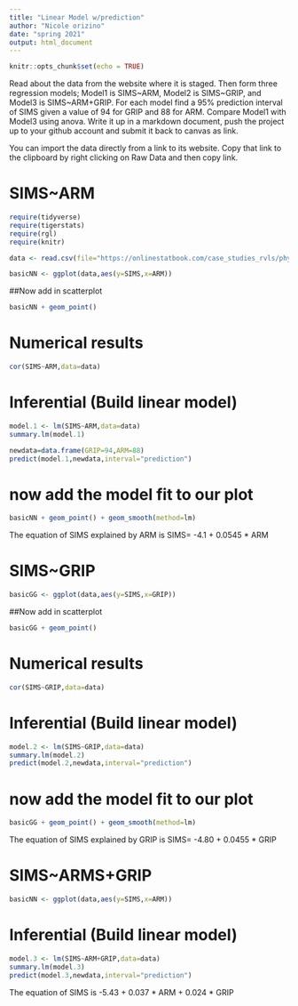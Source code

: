 ```yaml
---
title: "Linear Model w/prediction"
author: "Nicole orizino"
date: "spring 2021"
output: html_document
---
```


```r
knitr::opts_chunk$set(echo = TRUE)
```

Read about the data from the website where it is staged.  Then form three regression models; Model1 is SIMS~ARM, Model2 is SIMS~GRIP, and Model3 is SIMS~ARM+GRIP. For each model find a 95% prediction interval of SIMS given a value of 94  for GRIP and 88 for ARM. Compare Model1 with Model3 using anova. Write it up in a markdown document, push the project up to your github account and submit it back to canvas as link. 



You can import the data directly from a link to its website.  Copy that link to the clipboard by right clicking on Raw Data and then copy link.


#                          SIMS~ARM

```r
require(tidyverse)
require(tigerstats)
require(rgl)
require(knitr)
```

```r
data <- read.csv(file="https://onlinestatbook.com/case_studies_rvls/physical_strength/data.txt",sep="",header=TRUE)  
```


```r
basicNN <- ggplot(data,aes(y=SIMS,x=ARM))
```
##Now add in scatterplot

```r
basicNN + geom_point()
```
  
  
  
  
  
# Numerical results

```r
cor(SIMS~ARM,data=data)
```



# Inferential  (Build linear model)
  
```r
model.1 <- lm(SIMS~ARM,data=data)
summary.lm(model.1)
```

```r
newdata=data.frame(GRIP=94,ARM=88)
predict(model.1,newdata,interval="prediction")
```




# now add the model fit to our plot
  
```r
basicNN + geom_point() + geom_smooth(method=lm)
``` 



The equation of SIMS explained by ARM is
SIMS= -4.1 + 0.0545 * ARM




#                     SIMS~GRIP







```r
basicGG <- ggplot(data,aes(y=SIMS,x=GRIP))
```
##Now add in scatterplot

```r
basicGG + geom_point()
```
  
  
  
  
  
# Numerical results

```r
cor(SIMS~GRIP,data=data)
```



# Inferential  (Build linear model)
  
```r
model.2 <- lm(SIMS~GRIP,data=data)
summary.lm(model.2)
predict(model.2,newdata,interval="prediction")
```



# now add the model fit to our plot
  
```r
basicGG + geom_point() + geom_smooth(method=lm)
``` 


The equation of SIMS explained by GRIP is
SIMS= -4.80 + 0.0455 * GRIP




#                   SIMS~ARMS+GRIP




```r
basicNN <- ggplot(data,aes(y=SIMS,x=ARM))
```




# Inferential  (Build linear model)
  
```r
model.3 <- lm(SIMS~ARM+GRIP,data=data)
summary.lm(model.3)
predict(model.3,newdata,interval="prediction")
```


The equation of SIMS is -5.43 + 0.037 * ARM + 0.024 * GRIP  